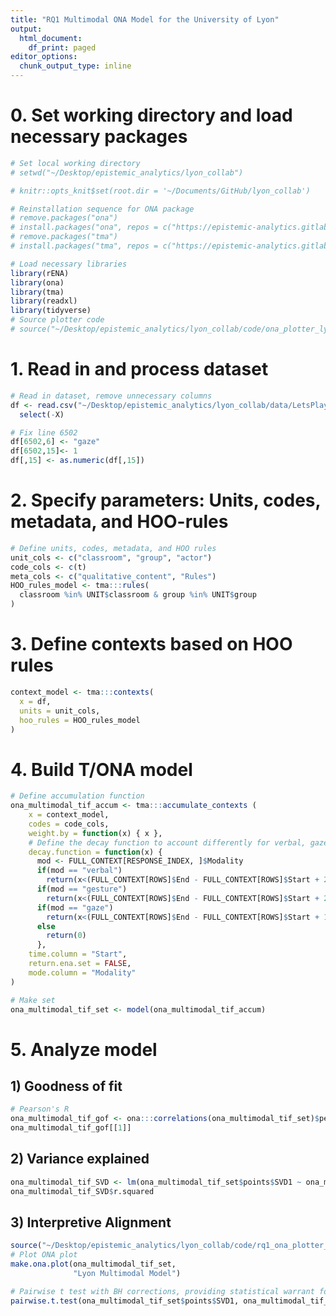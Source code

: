 ```yaml
---
title: "RQ1 Multimodal ONA Model for the University of Lyon"
output:
  html_document:
    df_print: paged
editor_options: 
  chunk_output_type: inline
---
```


# 0. Set working directory and load necessary packages 
```r
# Set local working directory
# setwd("~/Desktop/epistemic_analytics/lyon_collab")
```

```r
# knitr::opts_knit$set(root.dir = '~/Documents/GitHub/lyon_collab')
```

```r
# Reinstallation sequence for ONA package
# remove.packages("ona")
# install.packages("ona", repos = c("https://epistemic-analytics.gitlab.io/qe-packages/ona/cran/", "https://cran.rstudio.org"))
# remove.packages("tma")
# install.packages("tma", repos = c("https://epistemic-analytics.gitlab.io/qe-packages/tma/cran/", "https://cran.rstudio.org"))

# Load necessary libraries 
library(rENA)
library(ona) 
library(tma)
library(readxl)
library(tidyverse)
# Source plotter code
# source("~/Desktop/epistemic_analytics/lyon_collab/code/ona_plotter_lyon.R")
```

# 1. Read in and process dataset
```r
# Read in dataset, remove unnecessary columns 
df <- read.csv("~/Desktop/epistemic_analytics/lyon_collab/data/LetsPlay_TMA_1stmodel.csv") %>%
  select(-X)

# Fix line 6502 
df[6502,6] <- "gaze"
df[6502,15]<- 1
df[,15] <- as.numeric(df[,15])
```

# 2. Specify parameters: Units, codes, metadata, and HOO-rules 
```r
# Define units, codes, metadata, and HOO rules
unit_cols <- c("classroom", "group", "actor")
code_cols <- c(t)
meta_cols <- c("qualitative_content", "Rules")
HOO_rules_model <- tma:::rules( 
  classroom %in% UNIT$classroom & group %in% UNIT$group 
)
```

# 3. Define contexts based on HOO rules
```r
context_model <- tma:::contexts(
  x = df,
  units = unit_cols,
  hoo_rules = HOO_rules_model
)
```

# 4. Build T/ONA model
```r
# Define accumulation function
ona_multimodal_tif_accum <- tma:::accumulate_contexts (
    x = context_model,
    codes = code_cols,
    weight.by = function(x) { x },
    # Define the decay function to account differently for verbal, gaze, and gesture, arbitrary values selected
    decay.function = function(x) {
      mod <- FULL_CONTEXT[RESPONSE_INDEX, ]$Modality
      if(mod == "verbal")
        return(x<(FULL_CONTEXT[ROWS]$End - FULL_CONTEXT[ROWS]$Start + 20))*1
      if(mod == "gesture")
        return(x<(FULL_CONTEXT[ROWS]$End - FULL_CONTEXT[ROWS]$Start + 20))*1
      if(mod == "gaze")
        return(x<(FULL_CONTEXT[ROWS]$End - FULL_CONTEXT[ROWS]$Start + 10))*1
      else
        return(0)
      },
    time.column = "Start", 
    return.ena.set = FALSE,
    mode.column = "Modality"
) 

# Make set 
ona_multimodal_tif_set <- model(ona_multimodal_tif_accum)
```

# 5. Analyze model  
## 1) Goodness of fit
```r
# Pearson's R
ona_multimodal_tif_gof <- ona:::correlations(ona_multimodal_tif_set)$pearson
ona_multimodal_tif_gof[[1]]
```
## 2) Variance explained
```r
ona_multimodal_tif_SVD <- lm(ona_multimodal_tif_set$points$SVD1 ~ ona_multimodal_tif_set$points$classroom) %>% summary()
ona_multimodal_tif_SVD$r.squared
```
## 3) Interpretive Alignment
```r
source("~/Desktop/epistemic_analytics/lyon_collab/code/rq1_ona_plotter_lyon.R")
# Plot ONA plot
make.ona.plot(ona_multimodal_tif_set, 
              "Lyon Multimodal Model") 
```


```r
# Pairwise t test with BH corrections, providing statistical warrant for ONA-score-togetherness observation
pairwise.t.test(ona_multimodal_tif_set$points$SVD1, ona_multimodal_tif_set$points$classroom, p.adjust.method = "BH")
```

